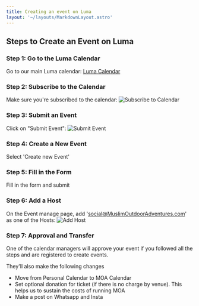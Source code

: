```yaml
---
title: Creating an event on Luma 
layout: '~/layouts/MarkdownLayout.astro'
---
```


## Steps to Create an Event on Luma

### Step 1: Go to the Luma Calendar
Go to our main Luma calendar: [Luma Calendar](https://lu.ma/muslim)

### Step 2: Subscribe to the Calendar
Make sure you're subscribed to the calendar:
![Subscribe to Calendar](/images/pages/creating-event/subscribe.png)

### Step 3: Submit an Event
Click on "Submit Event":
![Submit Event](/images/pages/creating-event/submit.png)

### Step 4: Create a New Event
Select 'Create new Event'

### Step 5: Fill in the Form
Fill in the form and submit

### Step 6: Add a Host
On the Event manage page, add 'social@MuslimOutdoorAdventures.com' as one of the Hosts:
![Add Host](/images/pages/creating-event/host.png)

### Step 7: Approval and Transfer

One of the calendar managers will approve your event if you followed all the steps and are registered to create events. 

They'll also make the following changes
* Move from Personal Calendar to MOA Calendar
* Set optional donation for ticket (if there is no charge by venue). This helps us to sustain the costs of running MOA
* Make a post on Whatsapp and Insta